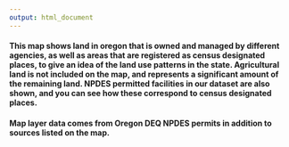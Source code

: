 ```yaml
---
output: html_document
---
```


#### This map shows land in oregon that is owned and managed by different agencies, as well as areas that are registered as census designated places, to give an idea of the land use patterns in the state. Agricultural land is not included on the map, and represents a significant amount of the remaining land. NPDES permitted facilities in our dataset are also shown, and you can see how these correspond to census designated places.

#### Map layer data comes from Oregon DEQ NPDES permits in addition to sources listed on the map.